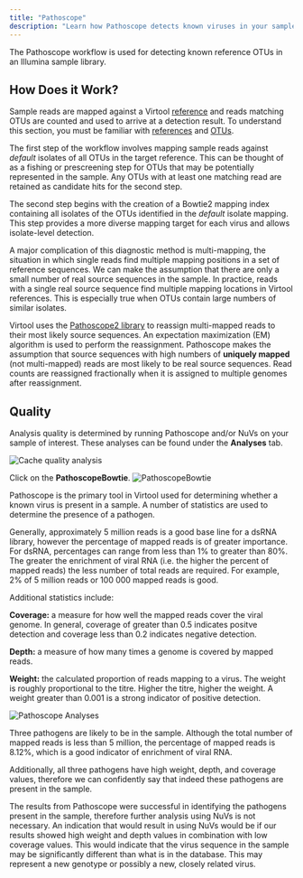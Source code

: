 ```yaml
---
title: "Pathoscope"
description: "Learn how Pathoscope detects known viruses in your sample and deals with ambiguous read mappings."
---
```


The Pathoscope workflow is used for detecting known reference OTUs in an Illumina sample
library.

## How Does it Work?

Sample reads are mapped against a Virtool [reference](/docs/manual/ref_references) and
reads matching OTUs are counted and used to arrive at a detection result. To understand
this section, you must be familiar with [references](/docs/manual/ref_references) and
[OTUs](/docs/manual/ref_otus).

The first step of the workflow involves mapping sample reads against _default_ isolates
of all OTUs in the target reference. This can be thought of as a fishing or prescreening
step for OTUs that may be potentially represented in the sample. Any OTUs with at least
one matching read are retained as candidate hits for the second step.

The second step begins with the creation of a Bowtie2 mapping index containing all
isolates of the OTUs identified in the _default_ isolate mapping. This step provides a
more diverse mapping target for each virus and allows isolate-level detection.

A major complication of this diagnostic method is multi-mapping, the situation in which
single reads find multiple mapping positions in a set of reference sequences. We can make
the assumption that there are only a small number of real source sequences in the sample.
In practice, reads with a single real source sequence find multiple mapping locations in
Virtool references. This is especially true when OTUs contain large numbers of similar
isolates.

Virtool uses the [Pathoscope2 library](https://github.com/PathoScope/PathoScope) to
reassign multi-mapped reads to their most likely source sequences. An expectation
maximization (EM) algorithm is used to perform the reassignment. Pathoscope makes the
assumption that source sequences with high numbers of **uniquely mapped**
(not multi-mapped) reads are most likely to be real source sequences. Read counts are
reassigned fractionally when it is assigned to multiple genomes after reassignment.

## Quality

Analysis quality is determined by running Pathoscope and/or NuVs on your sample of
interest. These analyses can be found under the **Analyses** tab.

![Cache quality analysis](./list.png?url)

Click on the **PathoscopeBowtie**.
![PathoscopeBowtie](./header.png?url)

Pathoscope is the primary tool in Virtool used for determining whether a known virus is
present in a sample. A number of statistics are used to determine the presence of a
pathogen.

Generally, approximately 5 million reads is a good base line for a dsRNA library,
however the percentage of mapped reads is of greater importance. For dsRNA, percentages
can range from less than 1% to greater than 80%. The greater the enrichment of viral RNA
(i.e. the higher the percent of mapped reads) the less number of total reads are required.
For example, 2% of 5 million reads or 100 000 mapped reads is good.

Additional statistics include:

**Coverage:** a measure for how well the mapped reads cover the viral genome. In general,
coverage of greater than 0.5 indicates positve detection and coverage less than 0.2
indicates negative detection.

**Depth:** a measure of how many times a genome is covered by mapped reads.

**Weight:** the calculated proportion of reads mapping to a virus. The weight is roughly
proportional to the titre. Higher the titre, higher the weight. A weight greater than
0.001 is a strong indicator of positive detection.

![Pathoscope Analyses](./analysis.png?url)

Three pathogens are likely to be in the sample. Although the total number of mapped reads
is less than 5 million, the percentage of mapped reads is 8.12%, which is a good indicator
of enrichment of viral RNA.

Additionally, all three pathogens have high weight, depth, and coverage values, therefore
we can confidently say that indeed these pathogens are present in the sample.

The results from Pathoscope were successful in identifying the pathogens present in the
sample, therefore further analysis using NuVs is not necessary. An indication that would
result in using NuVs would be if our results showed high weight and depth values in
combination with low coverage values. This would indicate that the virus sequence in the
sample may be significantly different than what is in the database. This may represent a
new genotype or possibly a new, closely related virus.
